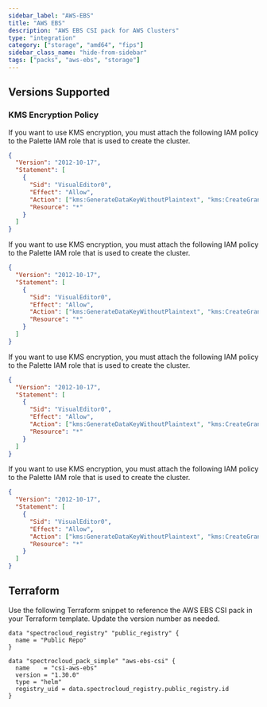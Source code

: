 ```yaml
---
sidebar_label: "AWS-EBS"
title: "AWS EBS"
description: "AWS EBS CSI pack for AWS Clusters"
type: "integration"
category: ["storage", "amd64", "fips"]
sidebar_class_name: "hide-from-sidebar"
tags: ["packs", "aws-ebs", "storage"]
---
```


<Redirect to="/integrations/packs/?pack=docs/docs-content/integrations/csi-aws-ebs" />

## Versions Supported

<Tabs queryString="parent">

<TabItem label="1.30.x" value="1.30.x">

### KMS Encryption Policy

If you want to use KMS encryption, you must attach the following IAM policy to the Palette IAM role that is used to
create the cluster.

```json
{
  "Version": "2012-10-17",
  "Statement": [
    {
      "Sid": "VisualEditor0",
      "Effect": "Allow",
      "Action": ["kms:GenerateDataKeyWithoutPlaintext", "kms:CreateGrant"],
      "Resource": "*"
    }
  ]
}
```

</TabItem>

<TabItem label="1.28.x" value="1.28.x">

If you want to use KMS encryption, you must attach the following IAM policy to the Palette IAM role that is used to
create the cluster.

```json
{
  "Version": "2012-10-17",
  "Statement": [
    {
      "Sid": "VisualEditor0",
      "Effect": "Allow",
      "Action": ["kms:GenerateDataKeyWithoutPlaintext", "kms:CreateGrant"],
      "Resource": "*"
    }
  ]
}
```

</TabItem>

<TabItem label="1.26.x" value="1.26.x">

If you want to use KMS encryption, you must attach the following IAM policy to the Palette IAM role that is used to
create the cluster.

```json
{
  "Version": "2012-10-17",
  "Statement": [
    {
      "Sid": "VisualEditor0",
      "Effect": "Allow",
      "Action": ["kms:GenerateDataKeyWithoutPlaintext", "kms:CreateGrant"],
      "Resource": "*"
    }
  ]
}
```

</TabItem>

<TabItem label="1.24.x" value="1.24.x">

If you want to use KMS encryption, you must attach the following IAM policy to the Palette IAM role that is used to
create the cluster.

```json
{
  "Version": "2012-10-17",
  "Statement": [
    {
      "Sid": "VisualEditor0",
      "Effect": "Allow",
      "Action": ["kms:GenerateDataKeyWithoutPlaintext", "kms:CreateGrant"],
      "Resource": "*"
    }
  ]
}
```

</TabItem>
</Tabs>

## Terraform

Use the following Terraform snippet to reference the AWS EBS CSI pack in your Terraform template. Update the version
number as needed.

```hcl
data "spectrocloud_registry" "public_registry" {
  name = "Public Repo"
}

data "spectrocloud_pack_simple" "aws-ebs-csi" {
  name    = "csi-aws-ebs"
  version = "1.30.0"
  type = "helm"
  registry_uid = data.spectrocloud_registry.public_registry.id
}
```
